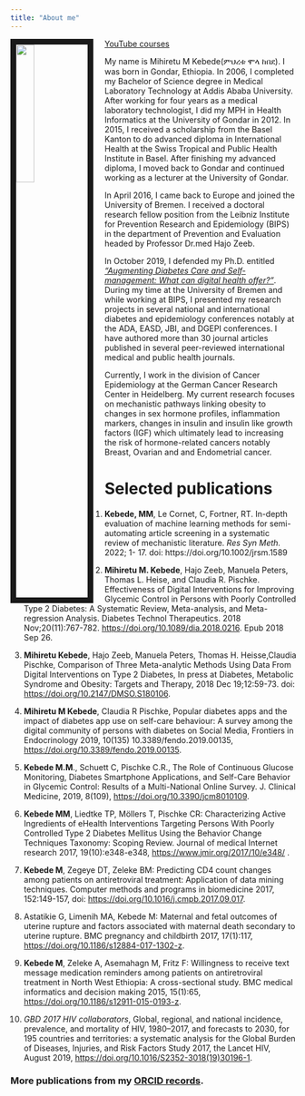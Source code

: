 ```yaml
---
title: "About me"
---
```


<link rel="stylesheet" href="styles.css" type="text/css">

<img src="myphoto.jpg" style="width:25%; border:10px solid; margin-right: 20px" align="left"/>

[YouTube courses](https://www.youtube.com/channel/UCpHd6O1Yqz4YgcYUBfyRqKg)

My name is Mihiretu M Kebede(ምህረቱ ሞላ ከበደ). I was born in Gondar, Ethiopia. In 2006, I completed my Bachelor of Science degree in Medical Laboratory Technology at Addis Ababa University. After working for four years as a medical laboratory technologist, I did my MPH in Health Informatics at the University of Gondar in 2012. In 2015, I received a scholarship from the Basel Kanton to do advanced diploma in International Health at the Swiss Tropical and Public Health Institute in Basel. After finishing my advanced diploma, I moved back to Gondar and continued working as a lecturer at the University of Gondar.

In April 2016, I came back to Europe and joined the University of Bremen. I received a doctoral research fellow position from the Leibniz Institute for Prevention Research and Epidemiology (BIPS) in the department of Prevention and Evaluation headed by Professor Dr.med Hajo Zeeb.

In October 2019, I defended my Ph.D. entitled [*"Augmenting Diabetes Care and Self-management: What can digital health offer?"*](https://media.suub.uni-bremen.de/handle/elib/4307). During my time at the University of Bremen and while working at BIPS, I presented my research projects in several national and international diabetes and epidemiology conferences notably at the ADA, EASD, JBI, and DGEPI conferences. I have authored more than 30 journal articles published in several peer-reviewed international medical and public health journals.

Currently, I work in the division of Cancer Epidemiology at the German Cancer Research Center in Heidelberg. My current research focuses on mechanistic pathways linking obesity to changes in sex hormone profiles, inflammation markers, changes in insulin and insulin like growth factors (IGF) which ultimately lead to increasing the risk of hormone-related cancers notably Breast, Ovarian and and Endometrial cancer.

# **Selected publications**

1. **Kebede, MM**, Le Cornet, C, Fortner, RT. In-depth evaluation of machine learning methods for semi-automating article screening in a systematic review of mechanistic literature. *Res Syn Meth.* 2022; 1- 17. doi: https://doi.org/10.1002/jrsm.1589



2. **Mihiretu M. Kebede**, Hajo Zeeb, Manuela Peters, Thomas L. Heise, and Claudia R. Pischke. Effectiveness of Digital Interventions for Improving Glycemic Control in Persons with Poorly Controlled Type 2 Diabetes: A Systematic Review, Meta-analysis, and Meta-regression Analysis. Diabetes Technol Therapeutics. 2018 Nov;20(11):767-782. <https://doi.org/10.1089/dia.2018.0216>. Epub 2018 Sep 26.

3.  **Mihiretu Kebede**, Hajo Zeeb, Manuela Peters, Thomas H. Heisse,Claudia Pischke, Comparison of Three Meta-analytic Methods Using Data From Digital Interventions on Type 2 Diabetes, In press at Diabetes, Metabolic Syndrome and Obesity: Targets and Therapy, 2018 Dec 19;12:59-73. doi: <https://doi.org/10.2147/DMSO.S180106>.

4.  **Mihiretu M Kebede**, Claudia R Pischke, Popular diabetes apps and the impact of diabetes app use on self-care behaviour: A survey among the digital community of persons with diabetes on Social Media, Frontiers in Endocrinology 2019, 10(135) 10.3389/fendo.2019.00135, <https://doi.org/10.3389/fendo.2019.00135>.

5.  **Kebede M.M**., Schuett C, Pischke C.R., The Role of Continuous Glucose Monitoring, Diabetes Smartphone Applications, and Self-Care Behavior in Glycemic Control: Results of a Multi-National Online Survey. J. Clinical Medicine, 2019, 8(109), <https://doi.org/10.3390/jcm8010109>.

6.  **Kebede MM**, Liedtke TP, Möllers T, Pischke CR: Characterizing Active Ingredients of eHealth Interventions Targeting Persons With Poorly Controlled Type 2 Diabetes Mellitus Using the Behavior Change Techniques Taxonomy: Scoping Review. Journal of medical Internet research 2017, 19(10):e348-e348, <https://www.jmir.org/2017/10/e348/> .

7.  **Kebede M**, Zegeye DT, Zeleke BM: Predicting CD4 count changes among patients on antiretroviral treatment: Application of data mining techniques. Computer methods and programs in biomedicine 2017, 152:149-157, doi: <https://doi.org/10.1016/j.cmpb.2017.09.017>.

8.  Astatikie G, Limenih MA, Kebede M: Maternal and fetal outcomes of uterine rupture and factors associated with maternal death secondary to uterine rupture. BMC pregnancy and childbirth 2017, 17(1):117, <https://doi.org/10.1186/s12884-017-1302-z>.

9.  **Kebede M**, Zeleke A, Asemahagn M, Fritz F: Willingness to receive text message medication reminders among patients on antiretroviral treatment in North West Ethiopia: A cross-sectional study. BMC medical informatics and decision making 2015, 15(1):65, <https://doi.org/10.1186/s12911-015-0193-z>.

10.  *GBD 2017 HIV collaborators*, Global, regional, and national incidence, prevalence, and mortality of HIV, 1980--2017, and forecasts to 2030, for 195 countries and territories: a systematic analysis for the Global Burden of Diseases, Injuries, and Risk Factors Study 2017, the Lancet HIV, August 2019, [https://doi.org/10.1016/S2352-3018(19)30196-1](https://doi.org/10.1016/S2352-3018(19)30196-1){.uri}.

### More publications from my [ORCID records](https://orcid.org/0000-0002-5599-2823).
